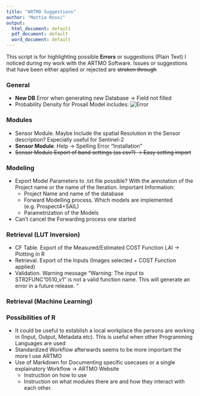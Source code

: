 ```yaml
---
title: "ARTMO Suggestions"
author: "Mattia Rossi"
output:
  html_document: default
  pdf_document: default
  word_document: default
---
```


This script is for highlighting possible **Errors** or suggestions (Plain Text) I noticed during my work with the ARTMO Software. 
Issues or suggestions that have been either applied or rejected are ~~stroken through~~

### General

+ **New DB** Error when generating new Database -> Field not filled
+ Probability Density for Prosail Model includes: ![Error](K:\SentinelVegetationProducts\S2_LAI\Errors\Probability Density Function.png)


### Modules

+ Sensor Module. Maybe Include the spatial Resolution in the Sensor description? Especially useful for Sentinel-2
+ **Sensor Module**. Help -> Spelling Error "Installation"
+ ~~Sensor Module Export of band settings (as csv?) -> Easy setting import~~

### Modeling

+ Export Model Parameters to .txt file possible? With the annotation of the Project name or the name of the Iteration. Important Information:
  + Project Name and name of the database
  + Forward Modelling process. Which models are implemented (e.g. Prospect4+SAIL)
  + Parametrization of the Models
+ Can't cancel the Forwarding process one started

### Retrieval (LUT Inversion)

+ CF Table. Export of the Measured/Estimated COST Function LAI -> Plotting in R
+ Retrieval. Export of the Inputs (Images selected + COST Function applied)
+ Validation. Warning message "Warning: The input to STR2FUNC "0510_v1" is not a valid function name. This will generate an error in a future release. "

### Retrieval (Machine Learning)

### Possibilities of R

+ It could be useful to establish a local workplace the persons are working in (Input, Output, Metadata etc). This is useful when other Programming Languages are used
+ Standardized Workflow afterwards seems to be more important the more I use ARTMO
+ Use of Markdown for Documenting specific usecases or a single explainatory Workflow -> ARTMO Website
  + Instruction on how to use
  + Instruction on what modules there are and how they interact with each other.
